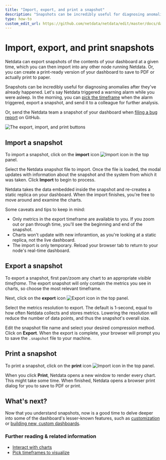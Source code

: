 ```yaml
---
title: "Import, export, and print a snapshot"
description: "Snapshots can be incredibly useful for diagnosing anomalies after they've already happened, and are interoperable with any other node running Netdata."
type: how-to
custom_edit_url: https://github.com/netdata/netdata/edit/master/docs/dashboard/import-export-print-snapshot.mdx
---
```


# Import, export, and print snapshots

Netdata can export snapshots of the contents of your dashboard at a given time, which you can then import into any other
node running Netdata. Or, you can create a print-ready version of your dashboard to save to PDF or actually print to
paper.

Snapshots can be incredibly useful for diagnosing anomalies after they've already happened. Let's say Netdata triggered
a warning alarm while you were asleep. In the morning, you can [pick the
timeframe](/docs/dashboards/pick-timeframes.mdx) when the alarm triggered, export a snapshot, and send it to a colleague
for further analysis.

Or, send the Netdata team a snapshot of your dashboard when [filing a bug
report](https://github.com/netdata/netdata/issues/new?assignees=&labels=bug%2C+needs+triage&template=bug_report.md) on
GitHub.

![The export, import, and print
buttons](https://user-images.githubusercontent.com/1153921/114218399-360fb600-991e-11eb-8dea-fabd2bffc5b3.gif)

## Import a snapshot

To import a snapshot, click on the **import** icon ![Import
icon](https://raw.githubusercontent.com/netdata/netdata-ui/98e31799c1ec0983f433537ff16d2ac2b0d994aa/src/components/icon/assets/upload.svg)
in the top panel.

Select the Netdata snapshot file to import. Once the file is loaded, the modal updates with information about the
snapshot and the system from which it was taken. Click **Import** to begin to process.

Netdata takes the data embedded inside the snapshot and re-creates a static replica on your dashboard. When the import
finishes, you're free to move around and examine the charts. 

Some caveats and tips to keep in mind:

- Only metrics in the export timeframe are available to you. If you zoom out or pan through time, you'll see the
  beginning and end of the snapshot.
- Charts won't update with new inforamtion, as you're looking at a static replica, not the live dashboard.
- The import is only temporary. Reload your browser tab to return to your node's real-time dashboard.

## Export a snapshot

To export a snapshot, first pan/zoom any chart to an appropriate _visible timeframe_. The export snapshot will only
contain the metrics you see in charts, so choose the most relevant timeframe.

Next, click on the **export** icon ![Export
icon](https://raw.githubusercontent.com/netdata/netdata-ui/98e31799c1ec0983f433537ff16d2ac2b0d994aa/src/components/icon/assets/download.svg)
in the top panel.

Select the metrics resolution to export. The default is 1-second, equal to how often Netdata collects and stores
metrics. Lowering the resolution will reduce the number of data points, and thus the snapshot's overall size.

Edit the snapshot file name and select your desired compression method. Click on **Export**. When the export is
complete, your browser will prompt you to save the `.snapshot` file to your machine.

## Print a snapshot

To print a snapshot, click on the **print** icon ![Import
icon](https://raw.githubusercontent.com/netdata/netdata-ui/98e31799c1ec0983f433537ff16d2ac2b0d994aa/src/components/icon/assets/print.svg)
in the top panel.

When you click **Print**, Netdata opens a new window to render every chart. This might take some time. When finished,
Netdata opens a browser print dialog for you to save to PDF or print.

## What's next?

Now that you understand snapshots, now is a good time to delve deeper into some of the dashboard's lesser-known
features, such as [customization](/docs/dashboard/customize.mdx) or [building new, custom
dashboards](/web/gui/custom/README.md).

### Further reading & related information

- [Interact with charts](/docs/dashboard/interact-charts.mdx)
- [Pick timeframes to visualize](/docs/dashboard/select-timeframes.mdx)
